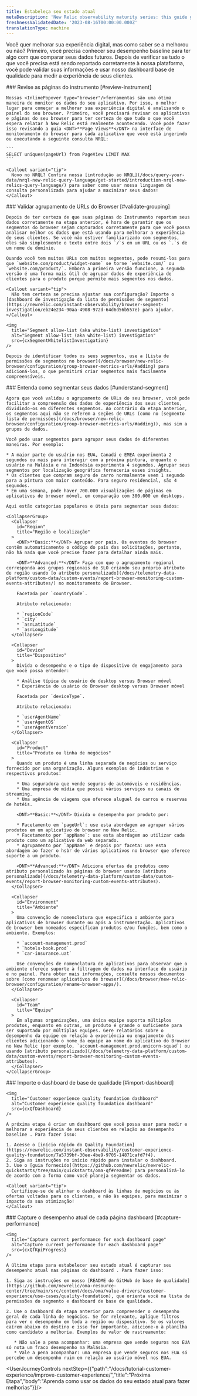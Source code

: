 ```yaml
---
title: Estabeleça seu estado atual
metaDescription: 'New Relic observability maturity series: this guide gives you a quality foundation for optimizing your web application''s performance to improve your customer experience.'
freshnessValidatedDate: '2023-08-16T00:00:00.000Z'
translationType: machine
---
```





Você quer melhorar sua experiência digital, mas como saber se a melhorou ou não? Primeiro, você precisa conhecer seu desempenho baseline para ter algo com que comparar seus dados futuros. Depois de verificar se tudo o que você precisa está sendo reportado corretamente à nossa plataforma, você pode validar suas informações e usar nosso dashboard base de qualidade para medir a experiência de seus clientes.

<Steps>
  <Step>
    ### Revise as páginas do instrumento [#review-instrument]

    Nossas <InlinePopover type="browser"/>ferramentas são uma ótima maneira de monitor os dados do seu aplicativo. Por isso, o melhor lugar para começar a melhorar sua experiência digital é analisando o painel do seu browser. Primeiro, você precisará revisar os aplicativos e páginas do seu browser para ter certeza de que tudo o que você espera relatar à New Relic está realmente acontecendo. Você pode fazer isso revisando a guia <DNT>**Page Views**</DNT> na interface de monitoramento do browser para cada aplicativo que você está ingerindo ou executando a seguinte consulta NRQL:

    ```
    SELECT uniques(pageUrl) from PageView LIMIT MAX 
    ```

    <Callout variant="tip">
      Novo no NRQL? Confira nossa [introdução ao NRQL](/docs/query-your-data/nrql-new-relic-query-language/get-started/introduction-nrql-new-relics-query-language/) para saber como usar nossa linguagem de consulta personalizada para ajudar a maximizar seus dados!
    </Callout>
  </Step>

  <Step>
    ### Validar agrupamento de URLs do Browser [#validate-grouping]

    Depois de ter certeza de que suas páginas do Instrumento reportam seus dados corretamente na etapa anterior, é hora de garantir que os segmentos do browser sejam capturados corretamente para que você possa analisar melhor os dados que está usando para melhorar a experiência de seus clientes. Se você não estiver familiarizado com segmentos, eles são simplesmente o texto entre dois `/`s em um URL ou os `.`s de um nome de domínio.

    Quando você tem muitos URLs com muitos segmentos, pode resumi-los para que `website.com/product/widget-name` se torne `website.com/` ou `website.com/product/`. Embora a primeira versão funcione, a segunda versão é uma forma mais útil de agrupar dados de experiência de clientes para o produto porque permite mais segmentos nos dados.

    <Callout variant="tip">
      Não tem certeza se precisa ajustar sua configuração? Importe o [dashboard de investigação da lista de permissões de segmento](https://newrelic.com/instant-observability/browser-segment-investigation/eb24e234-90aa-4908-972d-64d6d56b557e) para ajudar.
    </Callout>

    <img
      title="Segment allow-list (aka white-list) investigation"
      alt="Segment allow-list (aka white-list) investigation"
      src={cxSegmentWhitelistInvestigation}
    />

    Depois de identificar todos os seus segmentos, use a [Lista de permissões de segmentos no browser](/docs/browser/new-relic-browser/configuration/group-browser-metrics-urls/#adding) para adicioná-los, o que permitirá criar segmentos mais facilmente compreensíveis.  

  </Step>

  <Step>
    ### Entenda como segmentar seus dados [#understand-segment]

    Agora que você validou o agrupamento de URLs do seu browser, você pode facilitar a compreensão dos dados de experiência dos seus clientes, dividindo-os em diferentes segmentos. Ao contrário da etapa anterior, os segmentos aqui não se referem a seções de URLs (como no [segmento lista de permissões](/docs/browser/new-relic-browser/configuration/group-browser-metrics-urls/#adding)), mas sim a grupos de dados.

    Você pode usar segmentos para agrupar seus dados de diferentes maneiras. Por exemplo:

    * A maior parte do usuário nos EUA, Canadá e EMEA experimenta 2 segundos ou mais para interagir com a próxima pintura, enquanto o usuário na Malásia e na Indonésia experimenta 4 segundos. Agrupar seus segmentos por localização geográfica forneceria esses insights.
    * Os clientes que compram seguro de carro normalmente veem 1 segundo para a pintura com maior conteúdo. Para seguro residencial, são 4 segundos.
    * Em uma semana, pode haver 700.000 visualizações de páginas em aplicativos de browser móvel, em comparação com 300.000 em desktops.

    Aqui estão categorias populares e úteis para segmentar seus dados:

    <CollapserGroup>
      <Collapser
        id="Region"
        title="Região e localização"
      >
        <DNT>**Basic:**</DNT> Agrupar por país. Os eventos do browser contêm automaticamente o código do país das solicitações, portanto, não há nada que você precise fazer para detalhar ainda mais.

        <DNT>**Advanced:**</DNT> Faça com que o agrupamento regional corresponda aos grupos regionais de SLO criando seu próprio atributo de região usando [o atributo personalizado](/docs/telemetry-data-platform/custom-data/custom-events/report-browser-monitoring-custom-events-attributes/) no monitoramento do Browser.

        Facetada por `countryCode`.

        Atributo relacionado:

        * `regionCode`
        * `city`
        * `asnLatitude`
        * `asnLongitude`
      </Collapser>

      <Collapser
        id="Device"
        title="Dispositivo"
      >
        Divida o desempenho e o tipo de dispositivo de engajamento para que você possa entender:

        * Análise típica de usuário de desktop versus Browser móvel
        * Experiência do usuário do Browser desktop versus Browser móvel

        Facetada por `deviceType`.

        Atributo relacionado:

        * `userAgentName`
        * `userAgentOS`
        * `userAgentVersion`
      </Collapser>

      <Collapser
        id="Product"
        title="Produto ou linha de negócios"
      >
        Quando um produto é uma linha separada de negócios ou serviço fornecido por uma organização. Alguns exemplos de indústrias e respectivos produtos:

        * Uma seguradora que vende seguros de automóveis e residências.
        * Uma empresa de mídia que possui vários serviços ou canais de streaming.
        * Uma agência de viagens que oferece aluguel de carros e reservas de hotéis.

        <DNT>**Basic:**</DNT> Divida o desempenho por produto por:

        * Facetamento em `pageUrl`: use esta abordagem ao agrupar vários produtos em um aplicativo de browser no New Relic.
        * Facetamento por `appName`: use esta abordagem ao utilizar cada produto como um aplicativo da web separado.
        * Agrupamento por `appName` e depois por faceta: use esta abordagem ao fazer o hsbr de vários aplicativos no browser que oferece suporte a um produto.

        <DNT>**Advanced:**</DNT> Adicione ofertas de produtos como atributo personalizado às páginas do browser usando [atributo personalizado](/docs/telemetry-data-platform/custom-data/custom-events/report-browser-monitoring-custom-events-attributes).
      </Collapser>

      <Collapser
        id="Environment"
        title="Ambiente"
      >
        Uma convenção de nomenclatura que especifica o ambiente para aplicativos de browser durante ou após a instrumentação. Aplicativos de browser bem nomeados especificam produtos e/ou funções, bem como o ambiente. Exemplos:

        * `account-management.prod`
        * `hotels-book.prod`
        * `car-insurance.uat`

        Use convenções de nomenclatura de aplicativos para observar que o ambiente oferece suporte à filtragem de dados na interface do usuário e no painel. Para obter mais informações, consulte nossos documentos sobre [como renomear aplicativos de browser](/docs/browser/new-relic-browser/configuration/rename-browser-apps/).
      </Collapser>

      <Collapser
        id="Team"
        title="Equipe"
      >
        Em algumas organizações, uma única equipe suporta múltiplos produtos, enquanto em outras, um produto é grande o suficiente para ser suportado por múltiplas equipes. Gere relatórios sobre o desempenho da equipe em relação à experiência ou engajamento dos clientes adicionando o nome da equipe ao nome do aplicativo do Browser no New Relic (por exemplo, `account-management.prod.unicorn-squad`) ou usando [atributo personalizado](/docs/telemetry-data-platform/custom-data/custom-events/report-browser-monitoring-custom-events-attributes).
      </Collapser>
    </CollapserGroup>
  </Step>

  <Step>
    ### Importe o dashboard de base de qualidade [#import-dashboard]

    <img
      title="Customer experience quality foundation dashboard"
      alt="Customer experience quality foundation dashboard"
      src={cxQfDashboard}
    />

    A próxima etapa é criar um dashboard que você possa usar para medir e melhorar a experiência de seus clientes em relação ao desempenho baseline . Para fazer isso:

    1. Acesse o [início rápido do Quality Foundation](https://newrelic.com/instant-observability/customer-experience-quality-foundation/7a5739bf-30ee-4be9-9705-14871cafd7f4).
    2. Siga as instruções no início rápido para instalar o dashboard.
    3. Use o [guia fornecido](https://github.com/newrelic/newrelic-quickstarts/tree/main/quickstarts/oma-qf#readme) para personalizá-lo de acordo com a forma como você planeja segmentar os dados.

    <Callout variant="tip">
      Certifique-se de alinhar o dashboard às linhas de negócios ou às ofertas voltadas para os clientes, e não às equipes, para maximizar o impacto da sua otimização!
    </Callout>
  </Step>

  <Step>
    ### Capture o desempenho atual de cada página dashboard [#capture-performance]

    <img
      title="Capture current performance for each dashboard page"
      alt="Capture current performance for each dashboard page"
      src={cxQfKpiProgress}
    />

    A última etapa para estabelecer seu estado atual é capturar seu desempenho atual nas páginas do dashboard . Para fazer isso:

    1. Siga as instruções em nosso [README do GitHub de base de qualidade](https://github.com/newrelic/oma-resource-center/tree/main/src/content/docs/oma/value-drivers/customer-experience/use-cases/quality-foundation), que orienta você na lista de permissões do segmento e dashboard de base de qualidade.

    2. Use o dashboard da etapa anterior para compreender o desempenho geral de cada linha de negócios. Se for relevante, aplique filtros para ver o desempenho em toda a região ou dispositivo. Se os valores caírem abaixo do destino e isso for importante, adicione-o à planilha como candidato a melhoria. Exemplos de valor de rastreamento:

       * Não vale a pena acompanhar: uma empresa que vende seguros nos EUA só nota um fraco desempenho na Malásia.
       * Vale a pena acompanhar: uma empresa que vende seguros nos EUA só percebe um desempenho ruim em relação ao usuário móvel nos EUA.
  </Step>
</Steps>

<UserJourneyControls nextStep={{"path":"/docs/tutorial-customer-experience/improve-customer-experience/","title":"Próxima Etapa","body":"Aprenda como usar os dados do seu estado atual para fazer melhorias"}}/>